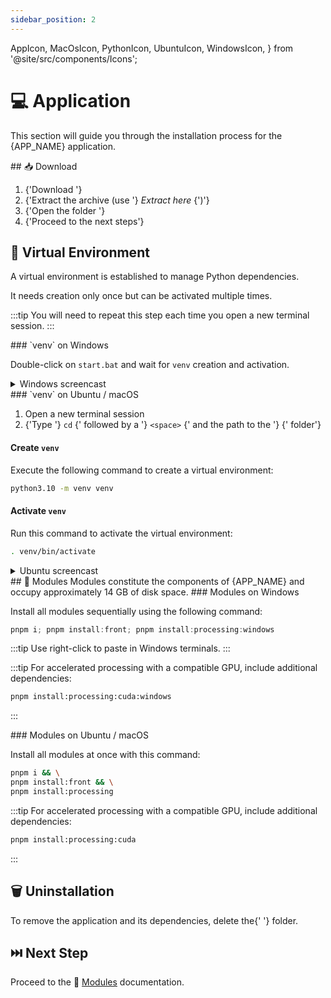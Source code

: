 ```yaml
---
sidebar_position: 2
---
```


  AppIcon,
  MacOsIcon,
  PythonIcon,
  UbuntuIcon,
  WindowsIcon,
} from '@site/src/components/Icons';

# 💻 Application

This section will guide you through the installation process for the <AppIcon
/> {APP_NAME} application.

<Fragment>
  ## 📥 Download <SizeInfo size={SIZE} />
</Fragment>

<ol>
  <li>
    {'Download '}
    <SourceLink
      version={VERSION}
      size={SIZE}
    />
  </li>
  <li>
    {'Extract the archive (use '}
    <i>Extract here</i>
    {')'}
  </li>
  <li>
    {'Open the folder '}
    <AppDirectory version={VERSION} />
  </li>
  <li>{'Proceed to the next steps'}</li>
</ol>

## 🔮 Virtual Environment

<Fragment>
  A virtual environment is established to manage <PythonIcon /> Python
  dependencies.
</Fragment>

It needs creation only once but can be activated multiple times.

:::tip
You will need to repeat this step each time you open a new terminal session.
:::

<Fragment>
  ### `venv` on <WindowsIcon /> Windows
</Fragment>

Double-click on `start.bat` and wait for `venv` creation and activation.

<details>
  <summary>
    <WindowsIcon /> Windows screencast
  </summary>
  <ReactPlayer
    controls
    loop
    url="/sse-11/venv_windows.mp4"
  />
</details>

<Fragment>
  ### `venv` on <UbuntuIcon /> Ubuntu / <MacOsIcon /> macOS
</Fragment>

<ol>
  <li>
    <Fragment>Open a new terminal session</Fragment>
  </li>
  <li>
    {'Type '}
    <code>cd</code>
    {' followed by a '}
    <code>&lt;space&gt;</code>
    {' and the path to the '}
    <AppDirectory version={VERSION} />
    {' folder'}
  </li>
</ol>

#### Create `venv`

Execute the following command to create a virtual environment:

```bash
python3.10 -m venv venv
```

#### Activate `venv`

Run this command to activate the virtual environment:

```bash
. venv/bin/activate
```

<details>
  <summary>
    <UbuntuIcon /> Ubuntu screencast
  </summary>
  <ReactPlayer
    controls
    loop
    url="/sse-11/venv_ubuntu.mp4"
  />
</details>

<Fragment>
  ## 🧩 Modules <SizeInfo size={'~14 GB'} />
</Fragment>

<Fragment>
  Modules constitute the components of <AppIcon /> {APP_NAME} and occupy
  approximately 14 GB of disk space.
</Fragment>

<Fragment>
  ### Modules on <WindowsIcon /> Windows
</Fragment>

Install all modules sequentially using the following command:

```powershell
pnpm i; pnpm install:front; pnpm install:processing:windows
```

:::tip
Use right-click to paste in Windows terminals.
:::

:::tip
For accelerated processing with a compatible GPU, include additional dependencies:

```bash
pnpm install:processing:cuda:windows
```

:::

<Fragment>
  ### Modules on <UbuntuIcon /> Ubuntu / <MacOsIcon /> macOS
</Fragment>

Install all modules at once with this command:

```bash
pnpm i && \
pnpm install:front && \
pnpm install:processing
```

:::tip
For accelerated processing with a compatible GPU, include additional dependencies:

```bash
pnpm install:processing:cuda
```

:::

## 🗑️ Uninstallation

<Fragment>
  To remove the application and its dependencies, delete the{' '}
  <AppDirectory version={VERSION} /> folder.
</Fragment>

## ⏭️ Next Step

Proceed to the 🧩 [Modules](../../modules/) documentation.
